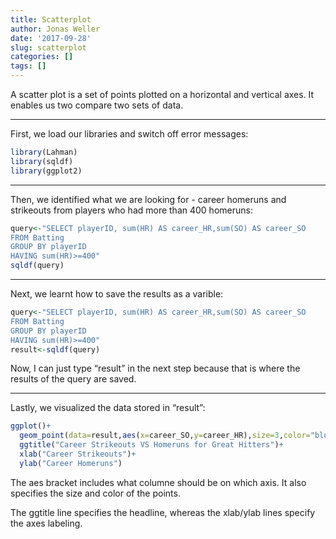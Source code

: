 ```yaml
---
title: Scatterplot
author: Jonas Weller
date: '2017-09-28'
slug: scatterplot
categories: []
tags: []
---
```


A scatter plot is a set of points plotted on a horizontal and vertical axes. It enables us two compare two sets of data.

***

First, we load our libraries and switch off error messages: 
```r
library(Lahman)
library(sqldf)
library(ggplot2)
```

***

Then, we identified what we are looking for - career homeruns and strikeouts from players who had more than 400 homeruns:
```r
query<-"SELECT playerID, sum(HR) AS career_HR,sum(SO) AS career_SO
FROM Batting
GROUP BY playerID
HAVING sum(HR)>=400"
sqldf(query)
```

***

Next, we learnt how to save the results as a varible:
```r
query<-"SELECT playerID, sum(HR) AS career_HR,sum(SO) AS career_SO
FROM Batting
GROUP BY playerID
HAVING sum(HR)>=400"
result<-sqldf(query)
```
Now, I can just type "result" in the next step because that is where the results of the query are saved.

***

Lastly, we visualized the data stored in "result":
```r
ggplot()+
  geom_point(data=result,aes(x=career_SO,y=career_HR),size=3,color="blue")+
  ggtitle("Career Strikeouts VS Homeruns for Great Hitters")+
  xlab("Career Strikeouts")+
  ylab("Career Homeruns")
```


The aes bracket includes what columne should be on which axis. It also specifies the size and color of the points. 

The ggtitle line specifies the headline, whereas the xlab/ylab lines specify the axes labeling. 

